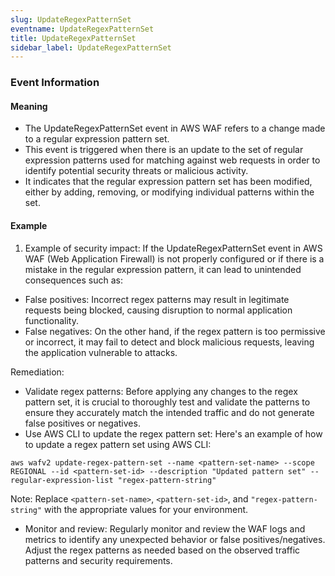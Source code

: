 ```yaml
--- 
slug: UpdateRegexPatternSet
eventname: UpdateRegexPatternSet
title: UpdateRegexPatternSet
sidebar_label: UpdateRegexPatternSet
---
```

                       
### Event Information

#### Meaning

- The UpdateRegexPatternSet event in AWS WAF refers to a change made to a regular expression pattern set. 
- This event is triggered when there is an update to the set of regular expression patterns used for matching against web requests in order to identify potential security threats or malicious activity. 
- It indicates that the regular expression pattern set has been modified, either by adding, removing, or modifying individual patterns within the set.

#### Example

1. Example of security impact: If the UpdateRegexPatternSet event in AWS WAF (Web Application Firewall) is not properly configured or if there is a mistake in the regular expression pattern, it can lead to unintended consequences such as:

- False positives: Incorrect regex patterns may result in legitimate requests being blocked, causing disruption to normal application functionality.
- False negatives: On the other hand, if the regex pattern is too permissive or incorrect, it may fail to detect and block malicious requests, leaving the application vulnerable to attacks.

Remediation:
- Validate regex patterns: Before applying any changes to the regex pattern set, it is crucial to thoroughly test and validate the patterns to ensure they accurately match the intended traffic and do not generate false positives or negatives.
- Use AWS CLI to update the regex pattern set: Here's an example of how to update a regex pattern set using AWS CLI:

```
aws wafv2 update-regex-pattern-set --name <pattern-set-name> --scope REGIONAL --id <pattern-set-id> --description "Updated pattern set" --regular-expression-list "regex-pattern-string"
```

Note: Replace `<pattern-set-name>`, `<pattern-set-id>`, and `"regex-pattern-string"` with the appropriate values for your environment.

- Monitor and review: Regularly monitor and review the WAF logs and metrics to identify any unexpected behavior or false positives/negatives. Adjust the regex patterns as needed based on the observed traffic patterns and security requirements.


 